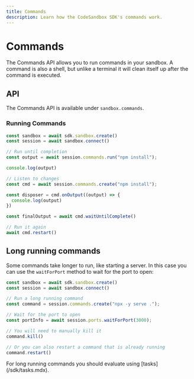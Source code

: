 ```yaml
---
title: Commands
description: Learn how the CodeSandbox SDK's commands work.
---
```



# Commands

The Commands API allows you to run commands in your sandbox. A command is also a shell, but unlike a terminal it will clean itself up after the command is executed.

## API

The Commands API is available under `sandbox.commands`.

### Running Commands

```ts
const sandbox = await sdk.sandbox.create()
const session = await sandbox.connect()

// Run until completion
const output = await session.commands.run("npm install");

console.log(output)

// Listen to changes
const cmd = await session.commands.create("npm install");

const disposer = cmd.onOutput((output) => {
  console.log(output)
})

const finalOutput = await cmd.waitUntilComplete()

// Run it again
await cmd.restart()
```

## Long running commands

Some commands take longer to run, like starting a server. In this case you can use the `waitForPort` method to wait for the port to open:

```ts
const sandbox = await sdk.sandbox.create()
const session = await sandbox.connect()

// Run a long running command
const command = session.commands.create("npx -y serve .");

// Wait for the port to open
const portInfo = await session.ports.waitForPort(3000);

// You will need to manually kill it
command.kill()

// Or you can also restart a command that is already running
command.restart()
```

<Callout>
For long running commands you should evaluate using [tasks](/sdk/tasks.mdx).
</Callout>
